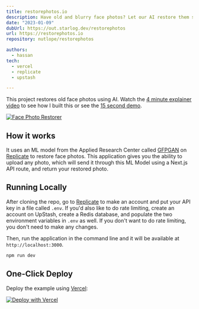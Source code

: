 ```yaml
---
title: restorephotos.io
description: Have old and blurry face photos? Let our AI restore them so those memories can live on. 100% free – restore your photos today.
date: "2023-01-09"
dubUrl: https://out.starlog.dev/restorephotos
url: https://restorephotos.io
repository: nutlope/restorephotos

authors:
  - hassan
tech:
  - vercel
  - replicate
  - upstash

---
```



This project restores old face photos using AI. Watch the [4 minute explainer video](https://twitter.com/nutlope/status/1614794731396931585) to see how I built this or see the [15 second demo](https://twitter.com/nutlope/status/1612488923716136962).

[![Face Photo Restorer](./public/screenshot.png)](https://restorephotos.io/)

## How it works

It uses an ML model from the Applied Research Center called [GFPGAN](https://github.com/TencentARC/GFPGAN) on [Replicate](https://replicate.com/) to restore face photos. This application gives you the ability to upload any photo, which will send it through this ML Model using a Next.js API route, and return your restored photo.

## Running Locally

After cloning the repo, go to [Replicate](https://replicate.com/) to make an account and put your API key in a file called `.env`. If you'd also like to do rate limiting, create an account on UpStash, create a Redis database, and populate the two environment variables in `.env` as well. If you don't want to do rate limiting, you don't need to make any changes.

Then, run the application in the command line and it will be available at `http://localhost:3000`.

```bash
npm run dev
```

## One-Click Deploy

Deploy the example using [Vercel](https://vercel.com?utm_source=github&utm_medium=readme&utm_campaign=vercel-examples):

[![Deploy with Vercel](https://vercel.com/button)](https://vercel.com/new/clone?repository-url=https://github.com/Nutlope/restorePhotos&env=REPLICATE_API_KEY&project-name=face-photo-restorer&repo-name=restore-photos)